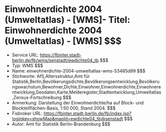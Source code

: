 # Einwohnerdichte 2004 (Umweltatlas) - [WMS]- Titel: Einwohnerdichte 2004 (Umweltatlas) - [WMS] $$$
- Service URL: https://fbinter.stadt-berlin.de/fb/wms/senstadt/ewdichte04_tb $$$
- Typ: WMS $$$
- Name: einwohnerdichte-2004-umweltatlas-wms-53485d99 $$$
- Stichworte: AfS,Altersstruktur,Amt für Statistik,Berlin,Bevölkerungsdichte,Bevölkerungsentwicklung,Bevölkerungswachstum,Bewohner,Dichte,Einwohner,Einwohnerdichte,Einwohnerentwicklung,Geodaten,Karte,Melderegister,Stadtentwicklung,Umweltatlas,Zensus-Fortschreibung $$$
- Anmerkung: Darstellung der Einwohnerdichte/ha auf Block- und Blockteilflächen-Basis, 1:50 000, Stand 2004. $$$
- Fisbroker URL: https://fbinter.stadt-berlin.de/fb/index.jsp?loginkey=showMap&mapId=ewdichte04_tb@senstadt $$$
- Autor: Amt für Statistik Berlin-Brandenburg $$$
